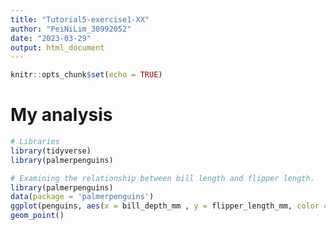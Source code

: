 ```yaml
---
title: "Tutorial5-exercise1-XX"
author: "PeiNiLim_30992052"
date: "2023-03-29"
output: html_document
---
```


```r
knitr::opts_chunk$set(echo = TRUE)
```

# My analysis
```r
# Libraries
library(tidyverse)
library(palmerpenguins)
```


```r
# Examining the relationship between bill length and flipper length.
library(palmerpenguins)
data(package = 'palmerpenguins')
ggplot(penguins, aes(x = bill_depth_mm , y = flipper_length_mm, color = species)) +
geom_point()
```






